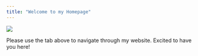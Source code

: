 ```yaml
---
title: "Welcome to my Homepage"
---
```


![](a4c132ada8c1797c0cbd93d8609a9ac4.gif)

Please use the tab above to navigate through my website. Excited to have you here!
